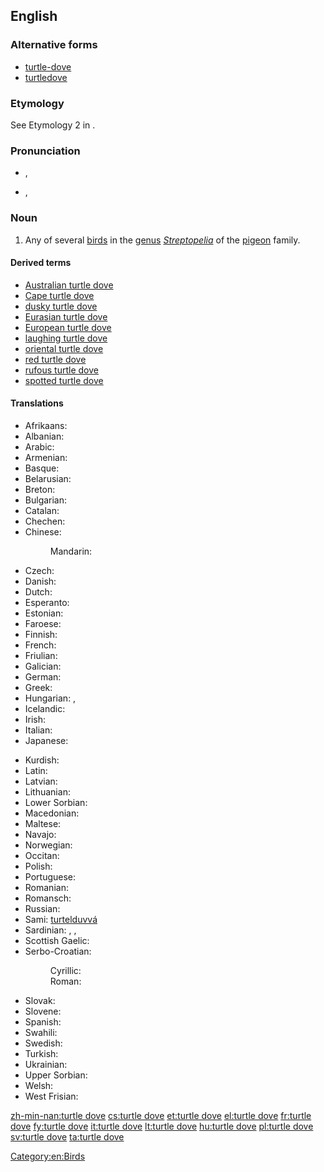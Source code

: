 ==English==

{{wikipedia}}

===Alternative forms===
* [[turtle-dove]]
* [[turtledove]]

===Etymology===
See Etymology 2 in {{term|turtle#Etymology 2|turtle}}.

===Pronunciation===
* {{a|UK}} {{IPA|/ˈtɜːtəldʌv/}}, {{X-SAMPA|/"t3:t@ldVv/}}
* {{a|US}} {{IPA|/ˈtɝtəldʌv/}}, {{X-SAMPA|/"t3`t@ldVv/}}

===Noun===
{{en-noun|sg=[[turtle]] [[dove]]}}

# Any of several [[bird]]s in the [[genus]] ''[[Streptopelia]]'' of the [[pigeon]] family.

====Derived terms====
* [[Australian turtle dove]]
* [[Cape turtle dove]]
* [[dusky turtle dove]]
* [[Eurasian turtle dove]]
* [[European turtle dove]]
* [[laughing turtle dove]]
* [[oriental turtle dove]]
* [[red turtle dove]]
* [[rufous turtle dove]]
* [[spotted turtle dove]]

====Translations====
{{trans-top|bird in the genus ''Streptopelia''}}
* Afrikaans: {{t-|af|tortelduif}}
* Albanian: {{t|sq|turtulli}}
* Arabic: {{t-|ar|ترغلة|f|tr=turghulla|sc=Arab}}
* Armenian: {{t-|hy|տատրակ|tr=tatrak}}
* Basque: {{t|eu|usapal}}
* Belarusian: {{t|be|туркаука}}
* Breton: {{t|br|turzhunell voutin}}
* Bulgarian: {{t-|bg|гургулица|f|tr=gurgulíca}}
* Catalan: {{t|ca|tórtora|f}}
* Chechen: {{tø|ce|къор-кхокха}}
* Chinese:
*: Mandarin: {{t|zh|欧斑鸠|tr=ōubānjiū|sc=Hani}}
* Czech: {{t+|cs|hrdlička|f}}
* Danish: {{t-|da|turteldue}}
* Dutch: {{t+|nl|tortelduif|f}}
* Esperanto: {{t|eo|turto}}
* Estonian: {{t|et|turteltuvi}}
* Faroese: {{t-|fo|turtildúgva}}
* Finnish: {{t+|fi|turturikyyhky}}
* French: {{t+|fr|tourterelle|f}}
* Friulian: {{t|fur|tortorele}}
* Galician: {{t|gl|rula común}}
* German: {{t+|de|Turteltaube|f}}
* Greek: {{t|el|τριγόνι}}
* Hungarian: {{t-|hu|vadgerle}}, {{t+|hu|gerle}}
* Icelandic: {{t+|is|turtildúfa}}
* Irish: {{t-|ga|fearán|xs=Irish}}
* Italian: {{t+|it|tortora|f}}
* Japanese: {{t-|ja|コキジバト|tr=kokijibato|sc=Jpan}}
{{trans-mid}}
* Kurdish: {{t+|ku|qumrî|f}}
* Latin: {{t-|la|turtur|m}}
* Latvian: {{t|lv|parastā ūbele}}
* Lithuanian: {{t+|lt|purplelis|xs=Lithuanian}}
* Lower Sorbian: {{t|dsb|tujawka}}
* Macedonian: {{t-|mk|грлица|f|tr=g'rlica}}
* Maltese: {{t|mt|gamiema}}
* Navajo: {{tø|nv|hasbídí}}
* Norwegian: {{t-|no|turteldue}}
* Occitan: {{t|oc|tortora|f}}
* Polish: {{t|pl|turkawka}}
* Portuguese: {{t+|pt|rola|f}}
* Romanian: {{t|ro|turturică}}
* Romansch: {{t|rm|turturella}}
* Russian: {{t+|ru|горлица|f|dc=Cyrl|tr=górlica}}
* Sami: [[turtelduvvá]]
* Sardinian: {{t|sc|trùtture}}, {{t|sc|trùtturi}}, {{t|sc|truvamassaju}}
* Scottish Gaelic: {{t|gd|calman-tùchan}}
* Serbo-Croatian:
*: Cyrillic: {{t|sh|грлица|f}}
*: Roman: {{t|sh|grlica|f}}
* Slovak: {{t-|sk|hrdlička}}
* Slovene: {{t+|sl|grlica|f}}
* Spanish: {{t+|es|tórtola|f}}
* Swahili: {{t+|sw|hua}}
* Swedish: {{t+|sv|turturduva}}
* Turkish: {{t+|tr|üveyik}}
* Ukrainian: {{t|uk|горлиця|tr=gorlicja}}
* Upper Sorbian: {{t|hsb|tujawka}}
* Welsh: {{t-|cy|turtur|xs=Welsh}}
* West Frisian: {{t|fy|toarteldo}}
{{trans-bottom}}

[[Category:en:Birds]]

[[zh-min-nan:turtle dove]]
[[cs:turtle dove]]
[[et:turtle dove]]
[[el:turtle dove]]
[[fr:turtle dove]]
[[fy:turtle dove]]
[[it:turtle dove]]
[[lt:turtle dove]]
[[hu:turtle dove]]
[[pl:turtle dove]]
[[sv:turtle dove]]
[[ta:turtle dove]]